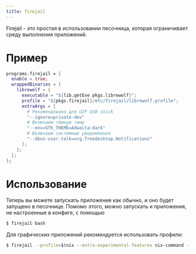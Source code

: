 ```yaml
---
title: firejail
---
```


Firejail - это простая в использовании песочница, которая ограничивает среду выполнения приложений.

# Пример

```nix
programs.firejail = {
  enable = true;
  wrappedBinaries = {
    librewolf = {
      executable = "${lib.getExe pkgs.librewolf}";
      profile = "${pkgs.firejail}/etc/firejail/librewolf.profile";
      extraArgs = [
        # Рекомендовано для U2F USB stick
        "--ignore=private-dev"
        # Включаем тёмную тему
        "--env=GTK_THEME=Adwaita:dark"
        # Включаем системные уведомления
        "--dbus-user.talk=org.freedesktop.Notifications"
      ];
    };
  };
};
```

# Использование

Теперь вы можете запускать приложение как обычно, и оно будет запущено в песочнице. Помомо этого, можно запускать и приложения, не настроенные в конфиге, с помощью

```bash
$ firejail bash
```

Для графических приложений рекомендуется использовать профили:

```bash
$ firejail --profile=$(nix --extra-experimental-features nix-command --extra-experimental-features flakes eval -f '<nixpkgs>' --raw 'firejail')/etc/firejail/firefox.profile firefox
```
